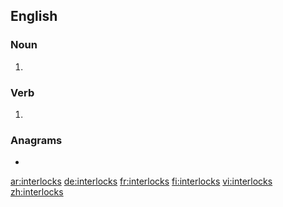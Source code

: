 ==English==

===Noun===
{{head|en|noun plural form}}

# {{plural of|interlock|lang=en}}

===Verb===
{{head|en|verb form}}

# {{en-third-person singular of|interlock}}

===Anagrams===
* {{l|en|closer-knit}}

[[ar:interlocks]]
[[de:interlocks]]
[[fr:interlocks]]
[[fi:interlocks]]
[[vi:interlocks]]
[[zh:interlocks]]